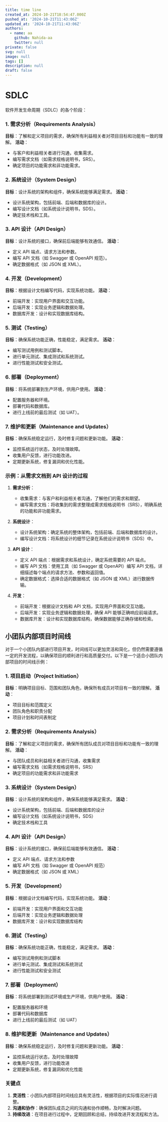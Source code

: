 ---
title: time line
created_at: 2024-10-21T18:54:47.000Z
pushed_at: '2024-10-21T11:43:06Z'
updated_at: '2024-10-21T11:43:06Z'
authors:
  - name: aa
    github: Nahida-aa
    twitter: null
private: false
svg: null
image: null
tags: []
description: null
draft: false
---
# SDLC
软件开发生命周期（SDLC）的各个阶段：

### 1. 需求分析（Requirements Analysis）
**目标**：了解和定义项目的需求，确保所有利益相关者对项目目标和功能有一致的理解。
**活动**：
- 与客户和利益相关者进行沟通，收集需求。
- 编写需求文档（如需求规格说明书，SRS）。
- 确定项目的功能需求和非功能需求。

### 2. 系统设计（System Design）
**目标**：设计系统的架构和组件，确保系统能够满足需求。
**活动**：
- 设计系统架构，包括前端、后端和数据库的设计。
- 编写设计文档（如系统设计说明书，SDS）。
- 确定技术栈和工具。

### 3. API 设计（API Design）
**目标**：设计系统的接口，确保前后端能够有效通信。
**活动**：
- 定义 API 端点、请求方法和参数。
- 编写 API 文档（如 Swagger 或 OpenAPI 规范）。
- 确定数据格式（如 JSON 或 XML）。

### 4. 开发（Development）
**目标**：根据设计文档编写代码，实现系统功能。
**活动**：
- 前端开发：实现用户界面和交互功能。
- 后端开发：实现业务逻辑和数据处理。
- 数据库开发：设计和实现数据库结构。

### 5. 测试（Testing）
**目标**：确保系统功能正确，性能稳定，满足需求。
**活动**：
- 编写测试用例和测试脚本。
- 进行单元测试、集成测试和系统测试。
- 进行性能测试和安全测试。

### 6. 部署（Deployment）
**目标**：将系统部署到生产环境，供用户使用。
**活动**：
- 配置服务器和环境。
- 部署代码和数据库。
- 进行上线前的最后测试（如 UAT）。

### 7. 维护和更新（Maintenance and Updates）
**目标**：确保系统稳定运行，及时修复问题和更新功能。
**活动**：
- 监控系统运行状态，及时处理故障。
- 收集用户反馈，进行功能改进。
- 定期更新系统，修复漏洞和优化性能。

### 示例：从需求文档到 API 设计的过程

1. **需求分析**：
   - 收集需求：与客户和利益相关者沟通，了解他们的需求和期望。
   - 编写需求文档：将收集到的需求整理成需求规格说明书（SRS），明确系统的功能和非功能需求。

2. **系统设计**：
   - 设计系统架构：确定系统的整体架构，包括前端、后端和数据库的设计。
   - 编写设计文档：将系统设计的细节记录在系统设计说明书（SDS）中。

3. **API 设计**：
   - 定义 API 端点：根据需求和系统设计，确定系统需要的 API 端点。
   - 编写 API 文档：使用工具（如 Swagger 或 OpenAPI）编写 API 文档，详细描述每个端点的请求方法、参数和返回值。
   - 确定数据格式：选择合适的数据格式（如 JSON 或 XML）进行数据传输。

4. **开发**：
   - 前端开发：根据设计文档和 API 文档，实现用户界面和交互功能。
   - 后端开发：实现业务逻辑和数据处理，确保 API 能够正确响应前端请求。
   - 数据库开发：设计和实现数据库结构，确保数据能够正确存储和检索。

## 小团队内部项目时间线

对于一个小团队内部进行项目开发，时间线可以更加灵活和简化，但仍然需要遵循一定的开发流程，以确保项目的顺利进行和高质量交付。以下是一个适合小团队内部项目的时间线示例：

### 1. 项目启动（Project Initiation）
**目标**：明确项目目标、范围和团队角色，确保所有成员对项目有一致的理解。
**活动**：
- 项目目标和范围定义
- 团队角色和职责分配
- 项目计划和时间表制定

### 2. 需求分析（Requirements Analysis）
**目标**：了解和定义项目的需求，确保所有团队成员对项目目标和功能有一致的理解。
**活动**：
- 与团队成员和利益相关者进行沟通，收集需求
- 编写需求文档（如需求规格说明书，SRS）
- 确定项目的功能需求和非功能需求

### 3. 系统设计（System Design）
**目标**：设计系统的架构和组件，确保系统能够满足需求。
**活动**：
- 设计系统架构，包括前端、后端和数据库的设计
- 编写设计文档（如系统设计说明书，SDS）
- 确定技术栈和工具

### 4. API 设计（API Design）
**目标**：设计系统的接口，确保前后端能够有效通信。
**活动**：
- 定义 API 端点、请求方法和参数
- 编写 API 文档（如 Swagger 或 OpenAPI 规范）
- 确定数据格式（如 JSON 或 XML）

### 5. 开发（Development）
**目标**：根据设计文档编写代码，实现系统功能。
**活动**：
- 前端开发：实现用户界面和交互功能
- 后端开发：实现业务逻辑和数据处理
- 数据库开发：设计和实现数据库结构

### 6. 测试（Testing）
**目标**：确保系统功能正确，性能稳定，满足需求。
**活动**：
- 编写测试用例和测试脚本
- 进行单元测试、集成测试和系统测试
- 进行性能测试和安全测试

### 7. 部署（Deployment）
**目标**：将系统部署到测试环境或生产环境，供用户使用。
**活动**：
- 配置服务器和环境
- 部署代码和数据库
- 进行上线前的最后测试（如 UAT）

### 8. 维护和更新（Maintenance and Updates）
**目标**：确保系统稳定运行，及时修复问题和更新功能。
**活动**：
- 监控系统运行状态，及时处理故障
- 收集用户反馈，进行功能改进
- 定期更新系统，修复漏洞和优化性能

### 关键点

1. **灵活性**：小团队内部项目时间线应具有灵活性，根据项目的实际情况进行调整。
2. **沟通和协作**：确保团队成员之间的沟通和协作顺畅，及时解决问题。
3. **持续改进**：在项目进行过程中，定期回顾和总结，持续改进开发流程和方法。
